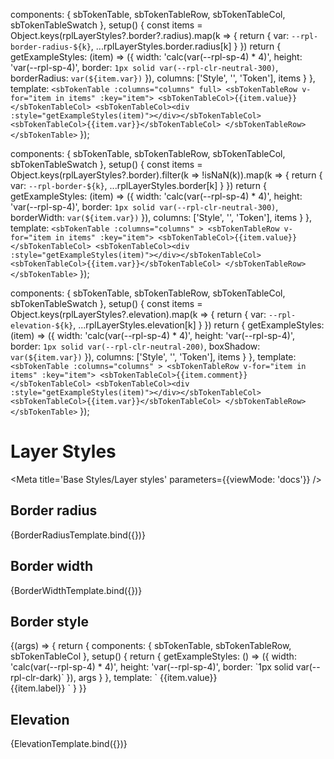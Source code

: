 
  components: { sbTokenTable, sbTokenTableRow, sbTokenTableCol, sbTokenTableSwatch },
  setup() {
    const items = Object.keys(rplLayerStyles?.border?.radius).map(k => {
      return {
        var: `--rpl-border-radius-${k}`,
        ...rplLayerStyles.border.radius[k]
      }
    })
    return {
      getExampleStyles: (item) => ({
        width: 'calc(var(--rpl-sp-4) * 4)',
        height: 'var(--rpl-sp-4)',
        border: `1px solid var(--rpl-clr-neutral-300)`,
        borderRadius: `var(${item.var})`
      }),
      columns: ['Style', '', 'Token'],
      items
    }
  },
  template: `
    <sbTokenTable :columns="columns" full>
      <sbTokenTableRow v-for="item in items" :key="item">
        <sbTokenTableCol>{{item.value}}</sbTokenTableCol>
        <sbTokenTableCol><div :style="getExampleStyles(item)"></div></sbTokenTableCol>
        <sbTokenTableCol>{{item.var}}</sbTokenTableCol>
      </sbTokenTableRow>
    </sbTokenTable>
  `
});


  components: { sbTokenTable, sbTokenTableRow, sbTokenTableCol, sbTokenTableSwatch },
  setup() {
    const items = Object.keys(rplLayerStyles?.border).filter(k => !isNaN(k)).map(k => {
      return {
        var: `--rpl-border-${k}`,
        ...rplLayerStyles.border[k]
      }
    })
    return {
      getExampleStyles: (item) => ({
        width: 'calc(var(--rpl-sp-4) * 4)',
        height: 'var(--rpl-sp-4)',
        border: `1px solid var(--rpl-clr-neutral-300)`,
        borderWidth: `var(${item.var})`
      }),
      columns: ['Style', '', 'Token'],
      items
    }
  },
  template: `
    <sbTokenTable :columns="columns" >
      <sbTokenTableRow v-for="item in items" :key="item">
        <sbTokenTableCol>{{item.value}}</sbTokenTableCol>
        <sbTokenTableCol><div :style="getExampleStyles(item)"></div></sbTokenTableCol>
        <sbTokenTableCol>{{item.var}}</sbTokenTableCol>
      </sbTokenTableRow>
    </sbTokenTable>
  `
});


  components: { sbTokenTable, sbTokenTableRow, sbTokenTableCol, sbTokenTableSwatch },
  setup() {
    const items = Object.keys(rplLayerStyles?.elevation).map(k => {
      return {
        var: `--rpl-elevation-${k}`,
        ...rplLayerStyles.elevation[k]
      }
    })
    return {
      getExampleStyles: (item) => ({
        width: 'calc(var(--rpl-sp-4) * 4)',
        height: 'var(--rpl-sp-4)',
        border: `1px solid var(--rpl-clr-neutral-200)`,
        boxShadow: `var(${item.var})`
      }),
      columns: ['Style', '', 'Token'],
      items
    }
  },
  template: `
    <sbTokenTable :columns="columns" >
      <sbTokenTableRow v-for="item in items" :key="item">
        <sbTokenTableCol>{{item.comment}}</sbTokenTableCol>
        <sbTokenTableCol><div :style="getExampleStyles(item)"></div></sbTokenTableCol>
        <sbTokenTableCol>{{item.var}}</sbTokenTableCol>
      </sbTokenTableRow>
    </sbTokenTable>
  `
});

# Layer Styles

<Meta title='Base Styles/Layer styles' parameters={{viewMode: 'docs'}} />

## Border radius

<Canvas>
  <Story name="Border radius" parameters={{
    design: {
      type: 'figma',
      url: 'https://www.figma.com/file/jtsOPNk1k4cWnumzkZgclD/Ripple-2.0-PoC?node-id=1992%3A114282',
    }
  }}>
    {BorderRadiusTemplate.bind({})}
  </Story>
</Canvas>

## Border width

<Canvas>
  <Story name="Border width" parameters={{
    design: {
      type: 'figma',
      url: 'https://www.figma.com/file/jtsOPNk1k4cWnumzkZgclD/Ripple-2.0-PoC?node-id=2341%3A119790',
    }
  }}>
    {BorderWidthTemplate.bind({})}
  </Story>
</Canvas>

## Border style

<Canvas>
  <Story
    name="Border style"
    args={{
      columns: ['Style', '', 'Token'],
      items: [
        {
          value: 'Solid',
          label: '--rpl-border-solid'
        }
      ]
    }}
  >
    {(args) => {
      return {
        components: { sbTokenTable, sbTokenTableRow, sbTokenTableCol },
        setup() {
          return {
            getExampleStyles: () => ({
              width: 'calc(var(--rpl-sp-4) * 4)',
              height: 'var(--rpl-sp-4)',
              border: `1px solid var(--rpl-clr-dark)`
            }),
            args
          }
        },
        template: `
    <sbTokenTable :columns="args.columns" >
      <sbTokenTableRow v-for="item in args.items" :key="item">
        <sbTokenTableCol>{{item.value}}</sbTokenTableCol>
        <sbTokenTableCol><div :style="getExampleStyles()"></div></sbTokenTableCol>
        <sbTokenTableCol>{{item.label}}</sbTokenTableCol>
      </sbTokenTableRow>
    </sbTokenTable>
        `
      }
    }}
  </Story>
</Canvas>

## Elevation

<Canvas>
  <Story name="Elevation" parameters={{
    design: {
      type: 'figma',
      url: 'https://www.figma.com/file/jtsOPNk1k4cWnumzkZgclD/Ripple-2.0-PoC?node-id=1992%3A114379',
    }
  }}>
    {ElevationTemplate.bind({})}
  </Story>
</Canvas>
